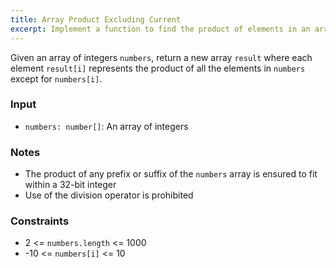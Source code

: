 ```yaml
---
title: Array Product Excluding Current
excerpt: Implement a function to find the product of elements in an array excluding the current element
---
```



Given an array of integers `numbers`, return a new array `result` where each element `result[i]` represents the product of all the elements in `numbers` except for `numbers[i]`.

### Input

- `numbers: number[]`: An array of integers

### Notes

- The product of any prefix or suffix of the `numbers` array is ensured to fit within a 32-bit integer
- Use of the division operator is prohibited

<MDXTestExamples testCases={runTestCases} />

### Constraints

- 2 &lt;= `numbers.length` &lt;= 1000
- -10 &lt;= `numbers[i]` &lt;= 10
